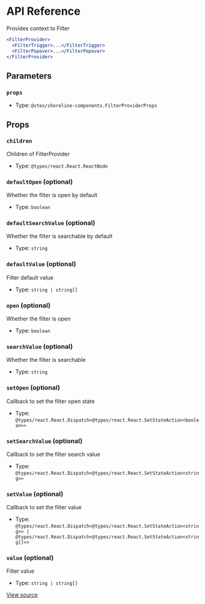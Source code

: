 # API Reference

Provides context to Filter

```jsx
<FilterProvider>
  <FilterTrigger>...</FilterTrigger>
  <FilterPopover>...</FilterPopover>
</FilterProvider>
```

## Parameters

### `props`

- Type: `@vtex/shoreline-components.FilterProviderProps`

## Props

### `children`

Children of FilterProvider

- Type: `@types/react.React.ReactNode`

### `defaultOpen` (optional)

Whether the filter is open by default

- Type: `boolean`

### `defaultSearchValue` (optional)

Whether the filter is searchable by default

- Type: `string`

### `defaultValue` (optional)

Filter default value

- Type: `string | string[]`

### `open` (optional)

Whether the filter is open

- Type: `boolean`

### `searchValue` (optional)

Whether the filter is searchable

- Type: `string`

### `setOpen` (optional)

Callback to set the filter open state

- Type: `@types/react.React.Dispatch<@types/react.React.SetStateAction<boolean>>`

### `setSearchValue` (optional)

Callback to set the filter search value

- Type: `@types/react.React.Dispatch<@types/react.React.SetStateAction<string>>`

### `setValue` (optional)

Callback to set the filter value

- Type: `@types/react.React.Dispatch<@types/react.React.SetStateAction<string>> | @types/react.React.Dispatch<@types/react.React.SetStateAction<string[]>>`

### `value` (optional)

Filter value

- Type: `string | string[]`

[View source](https://github.com/vtex/shoreline/blob/cb4b264ac/packages/components/src/filter/filter-provider.tsx#L20)

